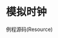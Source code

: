 = 模拟时钟 =

{{http:pic/analogclock.png}}

例程源码(Resource)
{{{class="brush: xml"
<AnalogClock
    android:id="@+id/AnalogClock"
    android:layout_width="wrap_content"
    android:layout_height="wrap_content"/>
}}}

